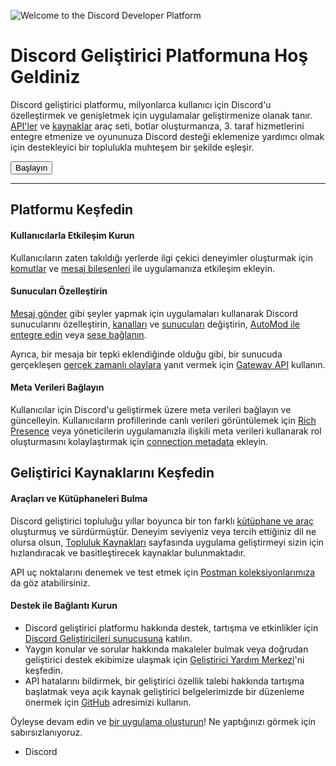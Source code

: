 <LocalePicker currentLocale="tr" />

![Welcome to the Discord Developer Platform](docs-header.svg)

# Discord Geliştirici Platformuna Hoş Geldiniz

Discord geliştirici platformu, milyonlarca kullanıcı için Discord'u özelleştirmek ve genişletmek için uygulamalar geliştirmenize olanak tanır. [API'ler](#DOCS_REFERENCE) ve [kaynaklar](#DOCS_TOPICS_COMMUNITY_RESOURCES) araç seti, botlar oluşturmanıza, 3. taraf hizmetlerini entegre etmenize ve oyununuza Discord desteği eklemenize yardımcı olmak için destekleyici bir toplulukla muhteşem bir şekilde eşleşir.

<Button href="https://discord.com/developers/docs/getting-started" color="brand">Başlayın</Button>

---

## Platformu Keşfedin

#### Kullanıcılarla Etkileşim Kurun

Kullanıcıların zaten takıldığı yerlerde ilgi çekici deneyimler oluşturmak için [komutlar](#DOCS_INTERACTIONS_APPLICATION_COMMANDS) ve [mesaj bileşenleri](#DOCS_INTERACTIONS_MESSAGE_COMPONENTS) ile uygulamanıza etkileşim ekleyin.

#### Sunucuları Özelleştirin

[Mesaj gönder](#DOCS_RESOURCES_CHANNEL/create-message) gibi şeyler yapmak için uygulamaları kullanarak Discord sunucularını özelleştirin, [kanalları](#DOCS_RESOURCES_CHANNEL) ve [sunucuları](#DOCS_RESOURCES_GUILD) değiştirin, [AutoMod ile entegre edin](#DOCS_RESOURCES_AUTO_MODERATION) veya [sese bağlanın](#DOCS_TOPICS_VOICE_CONNECTIONS).

Ayrıca, bir mesaja bir tepki eklendiğinde olduğu gibi, bir sunucuda gerçekleşen [gerçek zamanlı olaylara](#DOCS_TOPICS_GATEWAY_EVENTS/receive-events) yanıt vermek için [Gateway API](#DOCS_TOPICS_GATEWAY) kullanın.

#### Meta Verileri Bağlayın

Kullanıcılar için Discord'u geliştirmek üzere meta verileri bağlayın ve güncelleyin. Kullanıcıların profillerinde canlı verileri görüntülemek için [Rich Presence](#DOCS_GAME_SDK_ACTIVITIES) veya yöneticilerin uygulamanızla ilişkili meta verileri kullanarak rol oluşturmasını kolaylaştırmak için [connection metadata](#DOCS_RESOURCES_APPLICATION_ROLE_CONNECTION_METADATA) ekleyin.

## Geliştirici Kaynaklarını Keşfedin

#### Araçları ve Kütüphaneleri Bulma

Discord geliştirici topluluğu yıllar boyunca bir ton farklı [kütüphane ve araç](#DOCS_TOPICS_COMMUNITY_RESOURCES/libraries) oluşturmuş ve sürdürmüştür. Deneyim seviyeniz veya tercih ettiğiniz dil ne olursa olsun, [Topluluk Kaynakları](#DOCS_TOPICS_COMMUNITY_RESOURCES) sayfasında uygulama geliştirmeyi sizin için hızlandıracak ve basitleştirecek kaynaklar bulunmaktadır.

API uç noktalarını denemek ve test etmek için [Postman koleksiyonlarımıza](https://www.postman.com/discord-api) da göz atabilirsiniz.

#### Destek ile Bağlantı Kurun

- Discord geliştirici platformu hakkında destek, tartışma ve etkinlikler için [Discord Geliştiricileri sunucusuna](https://discord.gg/discord-developers) katılın.
- Yaygın konular ve sorular hakkında makaleler bulmak veya doğrudan geliştirici destek ekibimize ulaşmak için [Geliştirici Yardım Merkezi](https://support-dev.discord.com/hc)'ni keşfedin.
- API hatalarını bildirmek, bir geliştirici özellik talebi hakkında tartışma başlatmak veya açık kaynak geliştirici belgelerimizde bir düzenleme önermek için [GitHub](https://github.com/discord/discord-api-docs) adresimizi kullanın.

Öyleyse devam edin ve [bir uygulama oluşturun](https://discord.com/developers/applications)! Ne yaptığınızı görmek için sabırsızlanıyoruz.

- Discord

